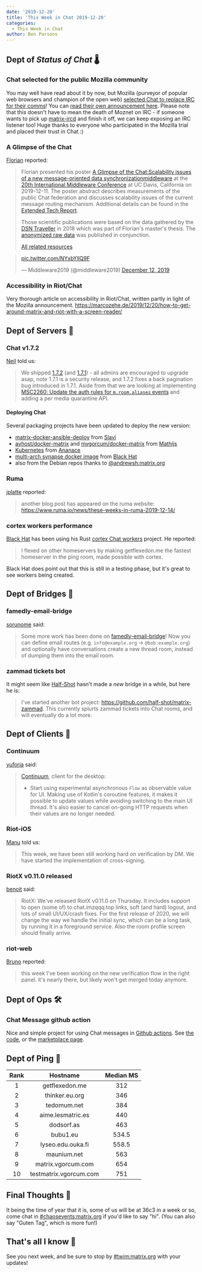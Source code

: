 ```yaml
---
date: '2019-12-20'
title: 'This Week in Chat 2019-12-20'
categories:
  - This Week in Chat
author: Ben Parsons
---
```


## Dept of *Status of Chat* 🌡

### Chat selected for the public Mozilla community

You may well have read about it by now, but Mozilla (purveyor of popular web browsers and champion of the open web) [selected Chat to replace IRC for their comms](https://matrix.org/blog/2019/12/19/welcoming-mozilla-to-matrix/)! You can [read their own announcement here](https://discourse.mozilla.org/t/synchronous-messaging-at-mozilla-the-decision/50620).  Please note that this doesn't have to mean the death of Moznet on IRC - if someone wants to pick up [matrix-ircd](https://github.com/matrix-org/matrix-ircd) and finish it off, we can keep exposing an IRC listener too!  Huge thanks to everyone who participated in the Mozilla trial and placed their trust in Chat :)

### A Glimpse of the Chat

[Florian](https://to.chat.imzqqq.top/#/@florian:dsn.tm.kit.edu) reported:

> Florian presented his poster [A Glimpse of the Chat:Scalability issues of a new message-oriented data synchronizationmiddleware](https://dl.acm.org/citation.cfm?id=3368106) at the [20th International Middleware Conference](http://2019.middleware-conference.org/) at UC Davis, California
> on 2019-12-11.
> The poster abstract describes measurements of the public Chat federation and discusses scalability issues of the
> current message routing mechanism. Additional details can be found in the [Extended Tech Report](https://arxiv.org/abs/1910.06295).
>
> Those scientific publications were based on the data gathered by the [DSN Traveller](https://dsn.tm.kit.edu/matrix/traveller/explained.html) in 2018
> which was part of Florian's master's thesis.
> The [anonymized raw data](https://dsn.tm.kit.edu/matrix/traveller/data.html) was published in conjunction.
>
> [All related resources](https://dsn.tm.kit.edu/matrix/traveller/)

<blockquote class="twitter-tweet"><p lang="und" dir="ltr"><a href="https://t.co/NYxbYllQ9F">pic.twitter.com/NYxbYllQ9F</a></p>&mdash; Middleware2019 (@middleware2019) <a href="https://twitter.com/middleware2019/status/1205249815824588800?ref_src=twsrc%5Etfw">December 12, 2019</a></blockquote> <script async src="https://platform.twitter.com/widgets.js" charset="utf-8"></script>

### Accessibility in Riot/Chat

Very thorough article on accessibility in Riot/Chat, written partly in light of the Mozilla announcement. <https://marcozehe.de/2019/12/20/how-to-get-around-matrix-and-riot-with-a-screen-reader/>

## Dept of Servers 🏢

### Chat v1.7.2

[Neil](https://to.chat.imzqqq.top/#/@neilj:matrix.org) told us:

> We shipped [1.7.2](https://github.com/matrix-org/synapse/releases/tag/v1.7.2) (and [1.7.1](https://github.com/matrix-org/synapse/releases/tag/v1.7.1)) - all admins are encouraged to upgrade asap, note 1.7.1 is a security release, and 1.7.2 fixes a back pagination bug introduced in 1.7.1.
> Aside from that we are looking at implementing [MSC2260: Update the auth rules for `m.room.aliases` events](https://github.com/matrix-org/synapse/issues/6466) and adding a per media quarantine API.

#### Deploying Chat

Several packaging projects have been updated to deploy the new version:

* [matrix-docker-ansible-deploy](https://github.com/spantaleev/matrix-docker-ansible-deploy/) from [Slavi](https://to.chat.imzqqq.top/#/@slavi:devture.com)
* [avhost/docker-matrix](https://hub.docker.com/r/avhost/docker-matrix) and [mvgorcum/docker-matrix](https://hub.docker.com/r/mvgorcum/docker-matrix) from [Mathijs](https://to.chat.imzqqq.top/#/@mathijs:matrix.vgorcum.com)
* [Kubernetes](https://github.com/ananace/matrix-synapse) from [Ananace](https://to.chat.imzqqq.top/#/@ace:kittenface.studio)
* [multi-arch synapse docker image](https://hub.docker.com/r/black0/synapse) from [Black Hat](https://to.chat.imzqqq.top/#/@bhat:encom.eu.org)
* also from the Debian repos thanks to [@andrewsh:matrix.org](https://to.chat.imzqqq.top/#/@andrewsh:matrix.org)

### Ruma

[jplatte](https://to.chat.imzqqq.top/#/@jplatte:matrix.org) reported:

> another blog post has appeared on the ruma website: <https://www.ruma.io/news/these-weeks-in-ruma-2019-12-14/>

### cortex workers performance

[Black Hat](https://to.chat.imzqqq.top/#/@bhat:encom.eu.org) has been using his Rust [cortex Chat workers](https://gitlab.com/matrix-cortex/cortex) project. He reported:

> I flexed on other homeservers by making getflexedon.me the fastest homeserver in the ping room, made possible with cortex.

Black Hat does point out that this is still in a testing phase, but it's great to see workers being created.

## Dept of Bridges 🌉

### famedly-email-bridge

[sorunome](https://to.chat.imzqqq.top/#/@sorunome:sorunome.de) said:

> Some more work has been done on [famedly-email-bridge](https://gitlab.com/famedly/bridges/famedly-email-bridge)! Now you can define email routes (e.g. `info@example.org` -> `@bob:example.org`) and optionally have conversations create a new thread room, instead of dumping them into the email room.

### zammad tickets bot

It might seem like [Half-Shot](https://to.chat.imzqqq.top/#/@Half-Shot:half-shot.uk) hasn't made a *new* bridge in a while, but here he is:

> I've started another bot project: <https://github.com/half-shot/matrix-zammad>. This currently splurts zammad tickets into Chat rooms, and will eventually do a lot more.

## Dept of Clients 📱

### Continuum

[yuforia](https://to.chat.imzqqq.top/#/@uforia:matrix.org) said:

> [Continuum](https://github.com/koma-im/continuum-desktop), client for the desktop:
>
> * Start using experimental asynchronous `Flow` as observable value for UI. Making use of Kotlin's coroutine features, it makes it possible to update values while avoiding switching to the main UI thread. It's also easier to cancel on-going HTTP requests when their values are no longer needed.

### Riot-iOS

[Manu](https://to.chat.imzqqq.top/#/@Manu:matrix.org) told us:

> This week, we have been still working hard on verification by DM. We have started the implementation of cross-signing.

### RiotX v0.11.0 released

[benoit](https://to.chat.imzqqq.top/#/@benoit.marty:matrix.org) said:

> RiotX: We've released RiotX v0.11.0 on Thursday. It includes support to open (some of) to.chat.imzqqq.top links, soft (and hard) logout, and lots of small UI/UX/crash fixes. For the first release of 2020, we will change the way we handle the initial sync, which can be a long task, by running it in a foreground service. Also the room profile screen should finally arrive.

### riot-web

[Bruno](https://to.chat.imzqqq.top/#/@bwindels:matrix.org) reported:

> this week I've been working on the new verification flow in the right panel. it's nearly there, but likely won't get merged today anymore.

## Dept of Ops 🛠

### Chat Message github action

Nice and simple project for using Chat messages in [Github actions](https://github.com/features/actions). See [the code](https://github.com/s3krit/Chat-Message), or the [marketplace page](https://github.com/marketplace/actions/matrix-message).

## Dept of Ping 🏓

|Rank|Hostname|Median MS|
|:---:|:---:|:---:|
|1|getflexedon.me|312|
|2|thinker.eu.org|346|
|3|tedomum.net|384|
|4|aime.lesmatric.es|440|
|5|dodsorf.as|463|
|6|bubu1.eu|534.5|
|7|lyseo.edu.ouka.fi|558.5|
|8|maunium.net|563|
|9|matrix.vgorcum.com|654|
|10|testmatrix.vgorcum.com|751|

## Final Thoughts 💭

It being the time of year that it is, some of us will be at 36c3 in a week or so, come chat in [#chaosevents:matrix.org](https://to.chat.imzqqq.top/#/#chaosevents:matrix.org) if you'd like to say "hi". (You can also say "Guten Tag", which is more fun!)

## That's all I know 🏁

See you next week, and be sure to stop by [#twim:matrix.org] with your updates!

[#TWIM:matrix.org]: <https://to.chat.imzqqq.top/#/#TWIM:matrix.org>
